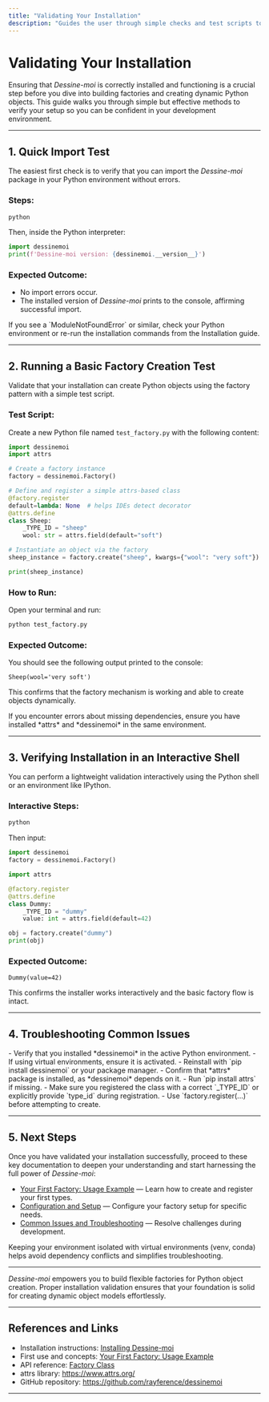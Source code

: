 ```yaml
---
title: "Validating Your Installation"
description: "Guides the user through simple checks and test scripts to confirm that Dessine-moi is installed and operating as expected. Mentions running a basic test or import statement in a Python shell for reassurance."
---
```


# Validating Your Installation

Ensuring that *Dessine-moi* is correctly installed and functioning is a crucial step before you dive into building factories and creating dynamic Python objects. This guide walks you through simple but effective methods to verify your setup so you can be confident in your development environment.

---

## 1. Quick Import Test

The easiest first check is to verify that you can import the *Dessine-moi* package in your Python environment without errors.

### Steps:

```bash
python
```

Then, inside the Python interpreter:

```python
import dessinemoi
print(f'Dessine-moi version: {dessinemoi.__version__}')
```

### Expected Outcome:

- No import errors occur.
- The installed version of *Dessine-moi* prints to the console, affirming successful import.

<Tip>
If you see a `ModuleNotFoundError` or similar, check your Python environment or re-run the installation commands from the Installation guide.
</Tip>

---

## 2. Running a Basic Factory Creation Test

Validate that your installation can create Python objects using the factory pattern with a simple test script.

### Test Script:

Create a new Python file named `test_factory.py` with the following content:

```python
import dessinemoi
import attrs

# Create a factory instance
factory = dessinemoi.Factory()

# Define and register a simple attrs-based class
@factory.register
default=lambda: None  # helps IDEs detect decorator
@attrs.define
class Sheep:
    _TYPE_ID = "sheep"
    wool: str = attrs.field(default="soft")

# Instantiate an object via the factory
sheep_instance = factory.create("sheep", kwargs={"wool": "very soft"})

print(sheep_instance)
```

### How to Run:

Open your terminal and run:

```bash
python test_factory.py
```

### Expected Outcome:

You should see the following output printed to the console:

```
Sheep(wool='very soft')
```

This confirms that the factory mechanism is working and able to create objects dynamically.

<Tip>
If you encounter errors about missing dependencies, ensure you have installed *attrs* and *dessinemoi* in the same environment.
</Tip>

---

## 3. Verifying Installation in an Interactive Shell

You can perform a lightweight validation interactively using the Python shell or an environment like IPython.

### Interactive Steps:

```bash
python
```

Then input:

```python
import dessinemoi
factory = dessinemoi.Factory()

import attrs

@factory.register
@attrs.define
class Dummy:
    _TYPE_ID = "dummy"
    value: int = attrs.field(default=42)

obj = factory.create("dummy")
print(obj)
```

### Expected Outcome:

```
Dummy(value=42)
```

This confirms the installer works interactively and the basic factory flow is intact.

---

## 4. Troubleshooting Common Issues

<AccordionGroup title="Common Installation Issues & Solutions">
<Accordion title="ModuleNotFoundError when importing dessinemoi">
- Verify that you installed *dessinemoi* in the active Python environment.
- If using virtual environments, ensure it is activated.
- Reinstall with `pip install dessinemoi` or your package manager.
</Accordion>
<Accordion title="ImportError related to attrs">
- Confirm that *attrs* package is installed, as *dessinemoi* depends on it.
- Run `pip install attrs` if missing.
</Accordion>
<Accordion title="Factory.create() raises ValueError for unregistered types">
- Make sure you registered the class with a correct `_TYPE_ID` or explicitly provide `type_id` during registration.
- Use `factory.register(...)` before attempting to create.
</Accordion>
</AccordionGroup>

---

## 5. Next Steps

Once you have validated your installation successfully, proceed to these key documentation to deepen your understanding and start harnessing the full power of *Dessine-moi*:

- [Your First Factory: Usage Example](./first-factory) — Learn how to create and register your first types.
- [Configuration and Setup](./configuration) — Configure your factory setup for specific needs.
- [Common Issues and Troubleshooting](./troubleshooting) — Resolve challenges during development.

<Tip>
Keeping your environment isolated with virtual environments (venv, conda) helps avoid dependency conflicts and simplifies troubleshooting.
</Tip>

---

*Dessine-moi* empowers you to build flexible factories for Python object creation. Proper installation validation ensures that your foundation is solid for creating dynamic object models effortlessly.


---

## References and Links

- Installation instructions: [Installing Dessine-moi](../setup/installation)
- First use and concepts: [Your First Factory: Usage Example](../first-steps/first-factory)
- API reference: [Factory Class](../../api/factory-core-api/factory-class)
- attrs library: https://www.attrs.org/
- GitHub repository: https://github.com/rayference/dessinemoi

---